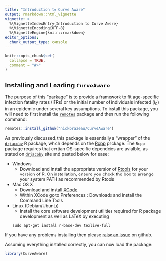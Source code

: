 ```yaml
---
title: "Introduction to Curve Aware"
output: rmarkdown::html_vignette
vignette: >
  %\VignetteIndexEntry{Introduction to Curve Aware}
  %\VignetteEncoding{UTF-8}
  %\VignetteEngine{knitr::rmarkdown}
editor_options: 
  chunk_output_type: console
---
```


```r
knitr::opts_chunk$set(
  collapse = TRUE,
  comment = "#>"
)
```


## Installing and Loading `CurveAware`
The purpose of this "package" is to provide a framework to fit age-specific infection fatality rates (IFRs) or the initial number of individuals infected ($I_0$) in an epidemic under several key assumptions. To install this package, you will need to first install the [`remotes`](https://cran.r-project.org/web/packages/remotes/index.html) package and then run the following command:   

```r
remotes::install_github("nickbrazeau/CurveAware")
```

As previously discussed, this package is essentially a "wrapper" of the [`drjacoby`](https://github.com/mrc-ide/drjacoby) R package, which depends on the [Rcpp](https://cran.r-project.org/web/packages/Rcpp/index.html) package. The `Rcpp` package requires that certian OS-specific dependcies are avialble, as stated on [`drjacoby`](https://github.com/mrc-ide/drjacoby) site and pasted below for ease: 

* Windows
    - Download and install the appropriate version of [Rtools](https://cran.rstudio.com/bin/windows/Rtools/) for your version of R. On installation, ensure you check the box to arrange your system PATH as recommended by Rtools
* Mac OS X
    - Download and install [XCode](http://itunes.apple.com/us/app/xcode/id497799835?mt=12)
    - Within XCode go to Preferences : Downloads and install the Command Line Tools
* Linux (Debian/Ubuntu)
    - Install the core software development utilities required for R package development as well as LaTeX by executing
    ```
    sudo apt-get install r-base-dev texlive-full
    ```

If you have any problems installing then please [raise an issue](https://github.com/nickbrazeau/CurveAware/issues) on github.

Assuming everything installed correctly, you can now load the package:

```r
library(CurveAware)
```


